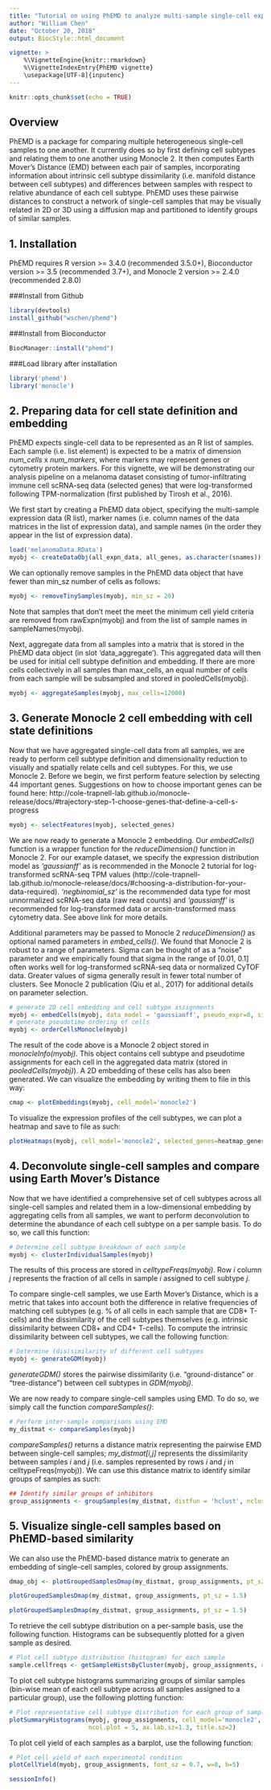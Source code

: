 ```yaml
---
title: "Tutorial on using PhEMD to analyze multi-sample single-cell experiments"
author: "William Chen"
date: "October 20, 2018"
output: BiocStyle::html_document

vignette: >
    %\VignetteEngine{knitr::rmarkdown}
    %\VignetteIndexEntry{PhEMD vignette}
    \usepackage[UTF-8]{inputenc}
---
```


```r
knitr::opts_chunk$set(echo = TRUE)
```


## Overview

PhEMD is a package for comparing multiple heterogeneous single-cell samples to 
one another. It currently does so by first defining cell subtypes and relating 
them to one another using Monocle 2. It then computes Earth Mover's Distance 
(EMD) between each pair of samples, incorporating information about intrinsic 
cell subtype dissimilarity (i.e. manifold distance between cell subtypes) and 
differences between samples with respect to relative abundance of each cell 
subtype. PhEMD uses these pairwise distances to construct a network of 
single-cell samples that may be visually related in 2D or 3D using a diffusion 
map and partitioned to identify groups of similar samples.

## 1. Installation

PhEMD requires R version >= 3.4.0 (recommended 3.5.0+), Bioconductor 
version >= 3.5 (recommended 3.7+), and Monocle 2 version >= 2.4.0 
(recommended 2.8.0)
 
###Install from Github
 
```r
library(devtools)
install_github("wschen/phemd")
```

###Install from Bioconductor

```r
BiocManager::install("phemd")
```

###Load library after installation

```r
library('phemd')
library('monocle')
```

## 2. Preparing data for cell state definition and embedding

PhEMD expects single-cell data to be represented as an R list of samples. Each 
sample (i.e. list element) is expected to be a matrix of dimension *num_cells* 
x *num_markers*, where markers may represent genes or cytometry protein markers.
For this vignette, we will be demonstrating our analysis pipeline on a melanoma 
dataset consisting of tumor-infiltrating immune cell scRNA-seq data (selected 
genes) that were log-transformed following TPM-normalization (first published 
by Tirosh et al., 2016).

We first start by creating a PhEMD data object, specifying the multi-sample 
expression data (R list), marker names (i.e. column names of the data matrices 
in the list of expression data), and sample names (in the order they appear in 
the list of expression data).

```r
load('melanomaData.RData')
myobj <- createDataObj(all_expn_data, all_genes, as.character(snames))
```

We can optionally remove samples in the PhEMD data object that have fewer than 
min_sz number of cells as follows:

```r
myobj <- removeTinySamples(myobj, min_sz = 20)
```

Note that samples that don't meet the meet the minimum cell yield criteria are 
removed from rawExpn(myobj) and from the list of sample names in 
sampleNames(myobj).

Next, aggregate data from all samples into a matrix that is stored in the PhEMD 
data object (in slot 'data_aggregate'). This aggregated data will then be used 
for initial cell subtype definition and embedding. If there are more cells 
collectively in all samples than max_cells, an equal number of cells from each 
sample will be subsampled and stored in pooledCells(myobj).

```r
myobj <- aggregateSamples(myobj, max_cells=12000)
```

## 3. Generate Monocle 2 cell embedding with cell state definitions

Now that we have aggregated single-cell data from all samples, we are ready to 
perform cell subtype definition and dimensionality reduction to visually and 
spatially relate cells and cell subtypes. For this, we use Monocle 2. Before we 
begin, we first perform feature selection by selecting 44 important genes. 
Suggestions on how to choose important genes can be found here: http://cole-trapnell-lab.github.io/monocle-release/docs/#trajectory-step-1-choose-genes-that-define-a-cell-s-progress

```r
myobj <- selectFeatures(myobj, selected_genes)
```

We are now ready to generate a Monocle 2 embedding. Our *embedCells()* function
is a wrapper function for the *reduceDimension()* function in Monocle 2. For our
example dataset, we specify the expression distribution model as *'gaussianff'* 
as is recommended in the Monocle 2 tutorial for log-transformed scRNA-seq TPM 
values (http://cole-trapnell-lab.github.io/monocle-release/docs/#choosing-a-distribution-for-your-data-required). 
*'negbinomial_sz'* is the recommended data type for most unnormalized scRNA-seq 
data (raw read counts) and *'gaussianff'* is recommended for log-transformed 
data or arcsin-transformed mass cytometry data. See above link for more details.

Additional parameters may be passed to Monocle 2 *reduceDimension()* as optional
named parameters in *embed_cells()*. We found that Monocle 2 is robust to a 
range of parameters. Sigma can be thought of as a "noise" parameter and we 
empirically found that sigma in the range of [0.01, 0.1] often works well for
log-transformed scRNA-seq data or normalized CyTOF data. Greater values of sigma
generally result in fewer total number of clusters. See Monocle 2 publication 
(Qiu et al., 2017) for additional details on parameter selection.

```r
# generate 2D cell embedding and cell subtype assignments
myobj <- embedCells(myobj, data_model = 'gaussianff', pseudo_expr=0, sigma=0.02)
# generate pseudotime ordering of cells
myobj <- orderCellsMonocle(myobj)
```

The result of the code above is a Monocle 2 object stored in 
*monocleInfo(myobj)*. This object contains cell subtype and pseudotime 
assignments for each cell in the aggregated data matrix (stored in 
*pooledCells(myobj)*). A 2D embedding of these cells has also been generated.
We can visualize the embedding by writing them to file in this way:

```r
cmap <- plotEmbeddings(myobj, cell_model='monocle2')
```

To visualize the expression profiles of the cell subtypes, we can plot a heatmap
and save to file as such:

```r
plotHeatmaps(myobj, cell_model='monocle2', selected_genes=heatmap_genes)
```

## 4. Deconvolute single-cell samples and compare using Earth Mover's Distance

Now that we have identified a comprehensive set of cell subtypes across all 
single-cell samples and related them in a low-dimensional embedding by 
aggregating cells from all samples, we want to perform deconvolution to 
determine the abundance of each cell subtype on a per sample basis. To do so, 
we call this function:

```r
# Determine cell subtype breakdown of each sample
myobj <- clusterIndividualSamples(myobj)
```

The results of this process are stored in *celltypeFreqs(myobj)*. Row 
*i* column *j* represents the fraction of all cells in sample *i* assigned to 
cell subtype *j*.

To compare single-cell samples, we use Earth Mover's Distance, which is a metric
that takes into account both the difference in relative frequencies of matching
cell subtypes (e.g. % of all cells in each sample that are CD8+ T-cells) and the
dissimilarity of the cell subtypes themselves (e.g. intrinsic dissimilarity 
between CD8+ and CD4+ T-cells). To compute the intrinsic dissimilarity between
cell subtypes, we call the following function:

```r
# Determine (dis)similarity of different cell subtypes
myobj <- generateGDM(myobj)
```

*generateGDM()* stores the pairwise dissimilarity (i.e. "ground-distance" or
"tree-distance") between cell subtypes in *GDM(myobj)*.

We are now ready to compare single-cell samples using EMD. To do so, we simply
call the function *compareSamples()*:

```r
# Perform inter-sample comparisons using EMD
my_distmat <- compareSamples(myobj)
```

*compareSamples()* returns a distance matrix representing the pairwise EMD 
between single-cell samples; *my_distmat[i,j]* represents the dissimilarity 
between samples *i* and *j* (i.e. samples represented by rows *i* and *j* in 
celltypeFreqs(myobj)). We can use this distance matrix to identify similar 
groups of samples as such:

```r
## Identify similar groups of inhibitors
group_assignments <- groupSamples(my_distmat, distfun = 'hclust', ncluster=5)
```

## 5. Visualize single-cell samples based on PhEMD-based similarity

We can also use the PhEMD-based distance matrix to generate an embedding of 
single-cell samples, colored by group assignments.

```r
dmap_obj <- plotGroupedSamplesDmap(my_distmat, group_assignments, pt_sz = 1.5)
```

```r
plotGroupedSamplesDmap(my_distmat, group_assignments, pt_sz = 1.5)
```

```r
plotGroupedSamplesDmap(my_distmat, group_assignments, pt_sz = 1.5)
```

To retrieve the cell subtype distribution on a per-sample basis, use the 
following function. Histograms can be subsequently plotted for a given sample
as desired.

```r
# Plot cell subtype distribution (histogram) for each sample
sample.cellfreqs <- getSampleHistsByCluster(myobj, group_assignments, cell_model='monocle2')
```

To plot cell subtype histograms summarizing groups of similar samples (bin-wise
mean of each cell subtype across all samples assigned to a particular group), 
use the following plotting function:

```r
# Plot representative cell subtype distribution for each group of samples
plotSummaryHistograms(myobj, group_assignments, cell_model='monocle2', cmap, 
                      ncol.plot = 5, ax.lab.sz=1.3, title.sz=2)
```

To plot cell yield of each samples as a barplot, use the following function:

```r
# Plot cell yield of each experimental condition
plotCellYield(myobj, group_assignments, font_sz = 0.7, w=8, h=5)
```

```r
sessionInfo()
```
